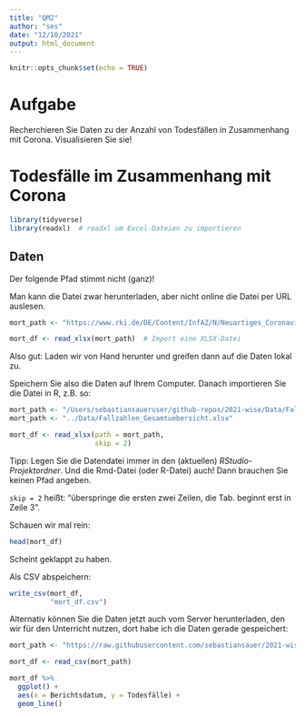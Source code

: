 ```yaml
---
title: "QM2"
author: "ses"
date: "12/10/2021"
output: html_document
---
```


```r
knitr::opts_chunk$set(echo = TRUE)
```


# Aufgabe

Recherchieren Sie Daten zu der Anzahl von Todesfällen in Zusammenhang mit Corona.
Visualisieren Sie sie!

# Todesfälle im Zusammenhang mit Corona

```r
library(tidyverse)
library(readxl)  # readxl um Excel-Dateien zu importieren
```



## Daten

Der folgende Pfad stimmt nicht (ganz)!

Man kann die Datei zwar herunterladen, aber nicht online die Datei per URL auslesen.

```r
mort_path <- "https://www.rki.de/DE/Content/InfAZ/N/Neuartiges_Coronavirus/Daten/Fallzahlen_Gesamtuebersicht.xlsx?__blob=publicationFile"

mort_df <- read_xlsx(mort_path)  # Import eine XLSX-Datei
```


Also gut: Laden wir von Hand herunter und greifen dann auf die Daten lokal zu.

Speichern Sie also die Daten auf Ihrem Computer.
Danach importieren Sie die Datei in R, z.B. so:


```r
mort_path <- "/Users/sebastiansaueruser/github-repos/2021-wise/Data/Fallzahlen_Gesamtuebersicht.xlsx"
mort_path <- "../Data/Fallzahlen_Gesamtuebersicht.xlsx"

mort_df <- read_xlsx(path = mort_path,
                     skip = 2)  
```


Tipp: Legen Sie die Datendatei immer in den (aktuellen) *RStudio-Projektordner*.
Und die Rmd-Datei (oder R-Datei) auch!
Dann brauchen Sie keinen Pfad angeben.


`skip = 2` heißt: "überspringe die ersten zwei Zeilen, die Tab. beginnt erst in Zeile 3".

Schauen wir mal rein:

```r
head(mort_df)
```

Scheint geklappt zu haben.

Als CSV abspeichern:

```r
write_csv(mort_df,
          "mort_df.csv")
```


Alternativ können Sie die Daten jetzt auch vom Server herunterladen, den wir für den Unterricht nutzen, dort habe ich die Daten gerade gespeichert:

```r
mort_path <- "https://raw.githubusercontent.com/sebastiansauer/2021-wise/main/Data/mort_df.csv"

mort_df <- read_csv(mort_path)
```


```r
mort_df %>% 
  ggplot() +
  aes(x = Berichtsdatum, y = Todesfälle) +
  geom_line()
```




